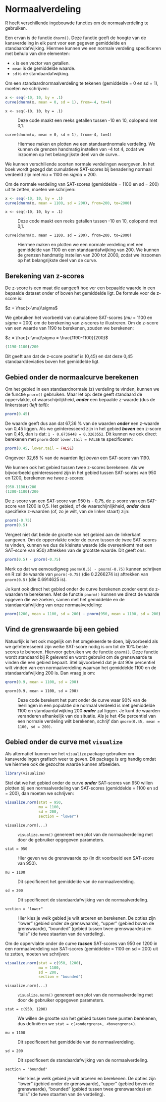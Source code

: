 # Normaalverdeling {#sec-analysis-normal-distribution}

R heeft verschillende ingebouwde functies om de normaalverdeling te gebruiken.

Een ervan is de functie `dnorm()`. Deze functie geeft de hoogte van de kansverdeling in elk punt voor een gegeven gemiddelde en standaardafwijking. Hiermee kunnen we een normale verdeling specificeren met behulp van drie elementen:

-   `x` is een vector van getallen.
-   `mean` is de gemiddelde waarde.
-   `sd` is de standaardafwijking.

Om een standaardnormaalverdeling te tekenen (gemiddelde = 0 en sd = 1), moeten we schrijven:

```r
x <- seq(-10, 10, by = .1)
curve(dnorm(x, mean = 0, sd = 1), from=-4, to=4)
```

`x <- seq(-10, 10, by = .1)`

:   Deze code maakt een reeks getallen tussen -10 en 10, oplopend met 0,1.

`curve(dnorm(x, mean = 0, sd = 1), from=-4, to=4)`

:   Hiermee maken en plotten we een standaardnormale verdeling. We kunnen de grenzen handmatig instellen van -4 tot 4, zodat we inzoomen op het belangrijkste deel van de curve..

We kunnen verschillende soorten normale verdelingen weergeven. In het boek wordt gezegd dat cumulatieve SAT-scores bij benadering normaal verdeeld zijn met $mu$ = 1100 en $sigma$ = 200.

Om de normale verdeling van SAT-scores (gemiddelde = 1100 en sd = 200) uit te zetten, moeten we schrijven:

```r
x <- seq(-10, 10, by = .1)
curve(dnorm(x, mean = 1100, sd = 200), from=200, to=2000)
```

`x <- seq(-10, 10, by = .1)`

:   Deze code maakt een reeks getallen tussen -10 en 10, oplopend met 0,1.

`curve(dnorm(x, mean = 1100, sd = 200), from=200, to=2000)`

:   Hiermee maken en plotten we een normale verdeling met een gemiddelde van 1100 en een standaardafwijking van 200. We kunnen de grenzen handmatig instellen van 200 tot 2000, zodat we inzoomen op het belangrijkste deel van de curve.

## Berekening van z-scores

De z-score is een maat die aangeeft hoe ver een bepaalde waarde in een bepaalde dataset onder of boven het gemiddelde ligt. De formule voor de z-score is:

$z = \frac{x-\mu}\sigma$

We gebruiken het voorbeeld van cumulatieve SAT-scores ($mu$ = 1100 en $sigma$ = 200) om de berekening van z-scores te illustreren. Om de z-score van een waarde van 1190 te berekenen, zouden we berekenen:

$z = \frac{x-\mu}\sigma = \frac{1190-1100}{200}$

```r
(1190-1100)/200
```

Dit geeft aan dat de z-score positief is (0,45) en dat deze 0,45 standaarddeviaties boven het gemiddelde ligt.

## Gebied onder de normaalcurve berekenen

Om het gebied in een standaardnormale (z) verdeling te vinden, kunnen we de functie `pnorm()` gebruiken. Maar let op: deze geeft standaard de oppervlakte, of waarschijnlijkheid, ***onder*** een bepaalde z-waarde (dus de linkerstaart (*left tail*)):

```r
pnorm(0.45)
```

De waarde geeft dus aan dat 67,36 % van de waarden ***onder*** een z-waarde van 0,45 liggen. Als we geïnteresseerd zijn in het gebied ***boven*** een z-score van 0,45, dan is dat: `1 - 0.6736448 = 0.3263552`. Dit kunnen we ook direct berekenen met `pnorm` door `lower.tail = FALSE` te specificeren:

```r
pnorm(0.45, lower.tail = FALSE)
```

Ongeveer 32,65 % van de waarden ligt *boven* een SAT-score van 1190.

We kunnen ook het gebied tussen twee z-scores berekenen. Als we bijvoorbeeld geïnteresseerd zijn in het gebied tussen SAT-scores van 950 en 1200, berekenen we twee z-scores:

```r
(950-1100)/200
(1200-1100)/200
```

De z-score van een SAT-score van 950 is - 0,75, de z-score van een SAT-score van 1200 is 0,5. Het gebied, of de waarschijnlijkheid, ***onder*** deze specifieke z-waarden (of, zo je wilt, van de linker staart) zijn:

```r
pnorm(-0.75)
pnorm(0.5)
```

Vergeet niet dat beide de grootte van het gebied aan de linkerkant aangeven. Om de oppervlakte onder de curve tussen de twee SAT-scores te vinden, kunnen we dus de kleinste waarde (die overeenkomt met een SAT-score van 950) aftrekken van de grootste waarde. Dit geeft ons:

```r
pnorm(0.5) - pnorm(-0.75)
```

Merk op dat we eenvoudigweg `pnorm(0.5) - pnorm(-0.75)` kunnen schrijven en R zal de waarde van `pnorm(-0.75)` (die 0.2266274 is) aftrekken van `pnorm(0.5)` (die 0.6914625 is).

Je kunt ook direct het gebied onder de curve berekenen zonder eerst de z-waarden te berekenen. Met de functie `pnorm()` kunnen we direct de waarde opgeven die we zoeken, samen met het gemiddelde en de standaardafwijking van onze normaalverdeling:

```r
pnorm(1200, mean = 1100, sd = 200) - pnorm(950, mean = 1100, sd = 200)
```

## Vind de grenswaarde bij een gebied

Natuurlijk is het ook mogelijk om het omgekeerde te doen, bijvoorbeeld als we geïnteresseerd zijn welke SAT-score nodig is om tot de 10% beste scores te behoren. Hiervoor gebruiken we de functie `qnorm()`. Deze functie wordt standaard bij R geleverd en wordt gebruikt om de grenswaarde te vinden die een gebied bepaalt. Stel bijvoorbeeld dat je dat 90e percentiel wilt vinden van een normaalverdeling waarvan het gemiddelde 1100 en de standaardafwijking 200 is. Dan vraag je om:

```r
qnorm(0.9, mean = 1100, sd = 200)
```

`qnorm(0.9, mean = 1100, sd = 200)`

:   Deze code berekent het punt onder de curve waar 90% van de leerlingen in een populatie die normaal verdeeld is met gemiddelde 1100 en standaardafwijking 200 ***onder*** zal liggen. Je kunt de waarden veranderen afhankelijk van de situatie. Als je het 45e percentiel van een normale verdeling wilt berekenen, schrijf dan `qnorm(0.45, mean = 1100, sd = 200)`.

## Gebied onder de curve met `visualize`

Als alternatief kunnen we het `visualize` package gebruiken om kansverdelingen grafisch weer te geven. Dit package is erg handig omdat we hiermee ook de gezochte waarde kunnen afbeelden.

```r
library(visualize)
```

Stel dat we het gebied onder de curve ***onder*** SAT-scores van 950 willen plotten bij een normaalverdeling van SAT-scores (gemiddelde = 1100 en sd = 200), dan moeten we schrijven:

```r
visualize.norm(stat = 950, 
               mu = 1100, 
               sd = 200, 
               section = "lower")

```

`visualize.norm(...)`

:   `visualize.norm()` genereert een plot van de normaalverdeling met door de gebruiker opgegeven parameters.

`stat = 950`

:   Hier geven we de grenswaarde op (in dit voorbeeld een SAT-score van 950).

`mu = 1100`

:   Dit specificeert het gemiddelde van de normaalverdeling.

`sd = 200`

:   Dit specificeert de standaardafwijking van de normaalverdeling.

`section = "lower"`

:   Hier kies je welk gebied je wilt arceren en berekenen. De opties zijn "lower" (gebied onder de grenswaarde), "upper" (gebied boven de grenswaarde), "bounded" (gebied tussen twee grenswaardes) en "tails" (de twee staarten van de verdeling).

Om de oppervlakte onder de curve ***tussen*** SAT-scores van 950 en 1200 in een normaalverdeling van SAT-scores (gemiddelde = 1100 en sd = 200) uit te zetten, moeten we schrijven:

```r
visualize.norm(stat = c(950, 1200), 
               mu = 1100, 
               sd = 200, 
               section = "bounded")

```

`visualize.norm(...)`

:   `visualize.norm()` genereert een plot van de normaalverdeling met door de gebruiker opgegeven parameters.

`stat = c(950, 1200)`

:   We willen de grootte van het gebied tussen twee punten berekenen, dus definiëren we `stat = c(<ondergrens>, <bovengrens>)`.

`mu = 1100`

:   Dit specificeert het gemiddelde van de normaalverdeling.

`sd = 200`

:   Dit specificeert de standaardafwijking van de normaalverdeling.

`section = "bounded"`

:   Hier kies je welk gebied je wilt arceren en berekenen. De opties zijn "lower" (gebied onder de grenswaarde), "upper" (gebied boven de grenswaarde), "bounded" (gebied tussen twee grenswaardes) en "tails" (de twee staarten van de verdeling).
